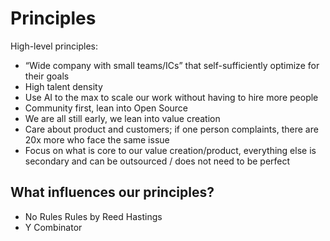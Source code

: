 # Principles

High-level principles:

- “Wide company with small teams/ICs” that self-sufficiently optimize for their goals
- High talent density
- Use AI to the max to scale our work without having to hire more people
- Community first, lean into Open Source
- We are all still early, we lean into value creation
- Care about product and customers; if one person complaints, there are 20x more who face the same issue
- Focus on what is core to our value creation/product, everything else is secondary and can be outsourced / does not need to be perfect

## What influences our principles?

- No Rules Rules by Reed Hastings
- Y Combinator
